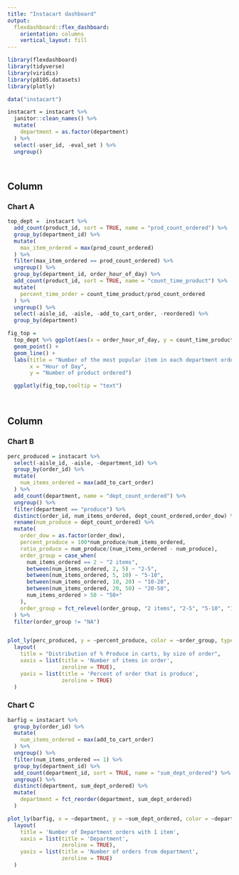 ```yaml
---
title: "Instacart dashboard"
output: 
  flexdashboard::flex_dashboard:
    orientation: columns
    vertical_layout: fill
---
```


```r
library(flexdashboard)
library(tidyverse)
library(viridis)
library(p8105.datasets)
library(plotly)

data("instacart")

instacart = instacart %>% 
  janitor::clean_names() %>% 
  mutate(
    department = as.factor(department)
  ) %>% 
  select(-user_id, -eval_set ) %>% 
  ungroup()




```

Column {data-width=550}
-----------------------------------------------------------------------

### Chart A

```r


top_dept =  instacart %>% 
  add_count(product_id, sort = TRUE, name = "prod_count_ordered") %>% 
  group_by(department_id) %>% 
  mutate(
    max_item_ordered = max(prod_count_ordered)
  ) %>% 
  filter(max_item_ordered == prod_count_ordered) %>% 
  ungroup() %>% 
  group_by(department_id, order_hour_of_day) %>% 
  add_count(product_id, sort = TRUE, name = "count_time_product") %>% 
  mutate(
    percent_time_order = count_time_product/prod_count_ordered
  ) %>% 
  ungroup() %>% 
  select(-aisle_id, -aisle, -add_to_cart_order, -reordered) %>% 
  group_by(department)

fig_top = 
  top_dept %>% ggplot(aes(x = order_hour_of_day, y = count_time_product, color = department, text = paste0("Product: ", product_name))) +
  geom_point() + 
  geom_line() +
  labs(title = "Number of the most popular item in each department ordered per hour",
       x = "Hour of Day",
       y = "Number of product ordered")

  ggplotly(fig_top,tooltip = "text") 
  
  

```

Column {data-width=550}
-----------------------------------------------------------------------

### Chart B

```r

perc_produced = instacart %>% 
  select(-aisle_id, -aisle, -department_id) %>% 
  group_by(order_id) %>% 
  mutate(
    num_items_ordered = max(add_to_cart_order)
  ) %>%   
  add_count(department, name = "dept_count_ordered") %>% 
  ungroup() %>% 
  filter(department == "produce") %>% 
  distinct(order_id, num_items_ordered, dept_count_ordered,order_dow) %>% 
  rename(num_produce = dept_count_ordered) %>% 
  mutate(
    order_dow = as.factor(order_dow),
    percent_produce = 100*num_produce/num_items_ordered,
    ratio_produce = num_produce/(num_items_ordered - num_produce),
    order_group = case_when(
      num_items_ordered == 2 ~ "2 items",
      between(num_items_ordered, 2, 5) ~ "2-5",
      between(num_items_ordered, 5, 10) ~ "5-10",
      between(num_items_ordered, 10, 20) ~ "10-20",
      between(num_items_ordered, 20, 50) ~ "20-50",
      num_items_ordered > 50 ~ "50+"
    ),
    order_group = fct_relevel(order_group, "2 items", "2-5", "5-10", "10-20", "20-50", "50+")
  ) %>% 
  filter(order_group != "NA")


plot_ly(perc_produced, y = ~percent_produce, color = ~order_group, type = "box", colors = "Set2") %>% 
  layout(
    title = "Distribution of % Produce in carts, by size of order",
    xaxis = list(title = 'Number of items in order',
                 zeroline = TRUE),
    yaxis = list(title = 'Percent of order that is produce',
                 zeroline = TRUE)
  )
```

### Chart C

```r




barfig = instacart %>% 
  group_by(order_id) %>% 
  mutate(
    num_items_ordered = max(add_to_cart_order)
  ) %>% 
  ungroup() %>% 
  filter(num_items_ordered == 1) %>% 
  group_by(department_id) %>% 
  add_count(department_id, sort = TRUE, name = "sum_dept_ordered") %>% 
  ungroup() %>% 
  distinct(department, sum_dept_ordered) %>% 
  mutate(
    department = fct_reorder(department, sum_dept_ordered)
  )

plot_ly(barfig, x = ~department, y = ~sum_dept_ordered, color = ~department, type = "bar", colors = "Set1") %>% 
  layout(
    title = 'Number of Department orders with 1 item',
    xaxis = list(title = 'Department',
                 zeroline = TRUE),
    yaxis = list(title = 'Number of orders from department',
                 zeroline = TRUE)
  )


```

